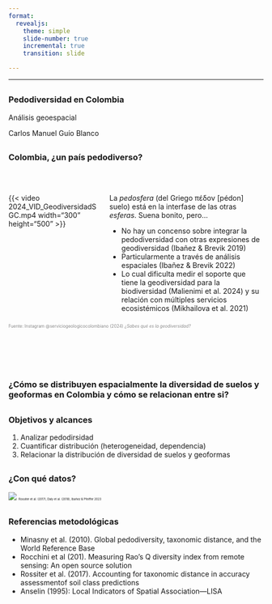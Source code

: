 ```yaml
---
format: 
  revealjs:
    theme: simple
    slide-number: true
    incremental: true
    transition: slide

---
```


---

##
::: {.center}

### Pedodiversidad en Colombia

Análisis geoespacial

::: aside
Carlos Manuel Guío Blanco
:::

:::


## {.smaller}
### Colombia, ¿un país pedodiverso? 

<br>  

:::: {.columns}

::: {.column width="35%"}
{{< video 2024_VID_GeodiversidadSGC.mp4 width="300" height="500" >}}
:::

::: {.column width="60%"}

La *pedosfera* (del Griego πέδον [pédon] suelo) está en la interfase de las otras *esferas*. Suena bonito, pero...

- No hay un concenso sobre integrar la pedodiversidad con otras expresiones de geodiversidad (Ibañez & Brevik 2019)
- Particularmente a través de análisis espaciales (Ibañez & Brevik 2022)
- Lo cual dificulta medir el soporte que tiene la geodiversidad para la biodiversidad (Malienimi et al. 2024) y su relación con múltiples servicios ecosistémicos (Mikhailova et al. 2021)


:::

::::

::: {.footer-left style="font-size:0.6em; color:#888"}
Fuente: Instagram @serviciogeologicocolombiano (2024) *¿Sabes qué es la geodiversidad?* 
:::


## 

<br>  

<br>  

### ¿Cómo se distribuyen espacialmente la diversidad de suelos y geoformas en Colombia y cómo se relacionan entre si?

## 
### Objetivos y alcances
1. Analizar pedodirsidad
2. Cuantificar distribución (heterogeneidad, dependencia)
3. Relacionar la distribución de diversidad de suelos y geoformas

## {.smaller}
### ¿Con qué datos?

![](250430_PRESENTACION1_Metodos-01.png)
<span style="font-size:0.4em">Rossiter et al. (2017), Daly et al. (2018), Ibañez & Pfeiffer 2023</span>


## {.smaller}

### Referencias metodológicas
- Minasny et al. (2010). Global pedodiversity, taxonomic distance, and the World Reference Base
- Rocchini et al (201). Measuring Rao’s Q diversity index from remote sensing: An open source solution
- Rossiter et al. (2017). Accounting for taxonomic distance in accuracy assessmentof soil class predictions
- Anselin (1995): Local Indicators of Spatial Association—LISA







